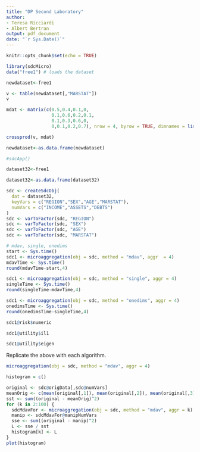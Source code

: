 ```yaml
---
title: "DP Second Laboratory"
author:
- Teresa Ricciardi
- Albert Bertran
output: pdf_document
date: "`r Sys.Date()`"
---
```


```r
knitr::opts_chunk$set(echo = TRUE)
```

```r
library(sdcMicro)
data("free1") # loads the dataset
```

```r
newdataset<-free1
```

```r
v <- table(newdataset[,"MARSTAT"])
v
```
```r
mdat <- matrix(c(0.5,0.4,0.1,0,
                 0.1,0.6,0.2,0.1,
                 0.1,0.3,0.6,0,
                 0,0.1,0.2,0.7), nrow = 4, byrow = TRUE, dimnames = list(c("single","married","divorced","widow"), c("single","married","divorced","widow")))
```

```r
crossprod(v, mdat)
```

```r
newdataset<-as.data.frame(newdataset)
```


```r
#sdcApp()
```

```r
dataset32<-free1

dataset32<-as.data.frame(dataset32)

sdc <- createSdcObj(
  dat = dataset32,
  keyVars = c("REGION","SEX","AGE","MARSTAT"),
  numVars = c("INCOME","ASSETS","DEBTS")
)
sdc <- varToFactor(sdc, "REGION")
sdc <- varToFactor(sdc, "SEX")
sdc <- varToFactor(sdc, "AGE")
sdc <- varToFactor(sdc, "MARSTAT")
```

```r
# mdav, single, onedims
start <- Sys.time()
sdc1 <- microaggregation(obj = sdc, method = "mdav", aggr  = 4)
mdavTime <- Sys.time()
round(mdavTime-start,4)

sdc1 <- microaggregation(obj = sdc, method = "single", aggr = 4)
singleTime <- Sys.time()
round(singleTime-mdavTime,4)

sdc1 <- microaggregation(obj = sdc, method = "onedims", aggr = 4)
onedimsTime <- Sys.time()
round(onedimsTime-singleTime,4)
```

```r
sdc1@risk$numeric
```

```r
sdc1@utility$il1
```

```r
sdc1@utility$eigen
```
Replicate the above with each algorithm.

```r
microaggregation(obj = sdc, method = "mdav", aggr = 4)
```


```r
histogram = c()
```


```r
original <- sdc@origData[,sdc@numVars]
meanOrig <- c(mean(original[,1]), mean(original[,2]), mean(original[,3]))
sst <- sum((original - meanOrig)^2)
for (k in 2:100) {
  sdcMdavFor <- microaggregation(obj = sdc, method = "mdav", aggr = k)
  manip <- sdcMdavFor@manipNumVars
  sse <- sum((original - manip)^2)
  L <- sse / sst
  histogram[k] <- L
}
plot(histogram)

```



